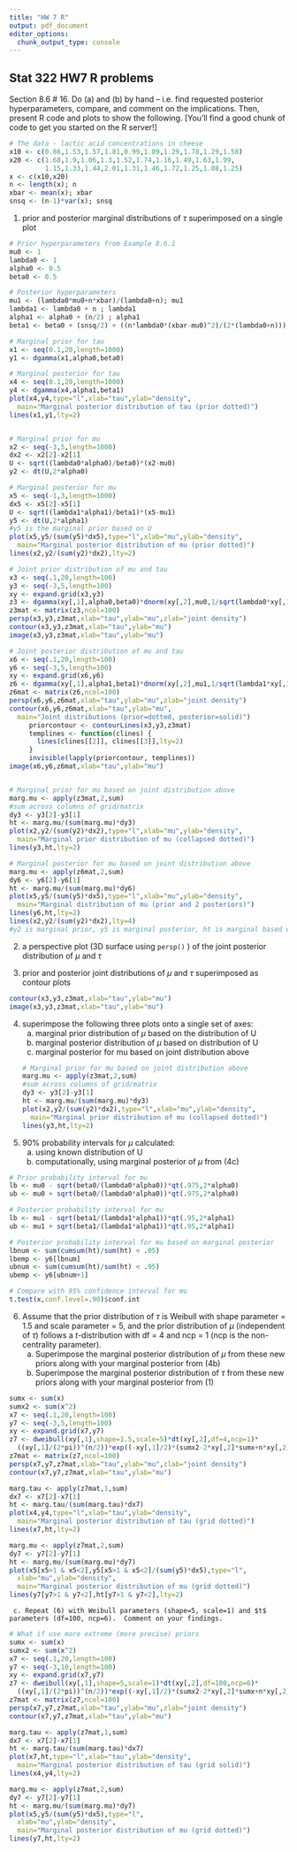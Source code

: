 ```yaml
---
title: "HW 7 R"
output: pdf_document
editor_options: 
  chunk_output_type: console
---
```


## Stat 322 HW7 R problems

Section 8.6 \# 16.  Do (a) and (b) by hand -- i.e. find requested posterior hyperparameters, compare, and comment on the implications.  Then, present R code and plots to show the following. [You'll find a good chunk of code to get you started on the R server!]

```r
# The data - lactic acid concentrations in cheese
x10 <- c(0.86,1.53,1.57,1.81,0.99,1.09,1.29,1.78,1.29,1.58)
x20 <- c(1.68,1.9,1.06,1.3,1.52,1.74,1.16,1.49,1.63,1.99,
         1.15,1.33,1.44,2.01,1.31,1.46,1.72,1.25,1.08,1.25)
x <- c(x10,x20)
n <- length(x); n
xbar <- mean(x); xbar
snsq <- (n-1)*var(x); snsq
```

1. prior and posterior marginal distributions of $\tau$ superimposed on a single plot

```r
# Prior hyperparameters from Example 8.6.1
mu0 <- 1
lambda0 <- 1
alpha0 <- 0.5
beta0 <- 0.5

# Posterior hyperparameters
mu1 <- (lambda0*mu0+n*xbar)/(lambda0+n); mu1
lambda1 <- lambda0 + n ; lambda1
alpha1 <- alpha0 + (n/2) ; alpha1
beta1 <- beta0 + (snsq/2) + ((n*lambda0*(xbar-mu0)^2)/(2*(lambda0+n))); beta1

# Marginal prior for tau
x1 <- seq(0.1,20,length=1000)
y1 <- dgamma(x1,alpha0,beta0)

# Marginal posterior for tau
x4 <- seq(0.1,20,length=1000)
y4 <- dgamma(x4,alpha1,beta1)
plot(x4,y4,type="l",xlab="tau",ylab="density",
  main="Marginal posterior distribution of tau (prior dotted)")
lines(x1,y1,lty=2)


# Marginal prior for mu
x2 <- seq(-3,5,length=1000)
dx2 <- x2[2]-x2[1]
U <- sqrt((lambda0*alpha0)/beta0)*(x2-mu0)
y2 <- dt(U,2*alpha0)

# Marginal posterior for mu
x5 <- seq(-1,3,length=1000)
dx5 <- x5[2]-x5[1]
U <- sqrt((lambda1*alpha1)/beta1)*(x5-mu1)
y5 <- dt(U,2*alpha1)
#y5 is the marginal prior based on U
plot(x5,y5/(sum(y5)*dx5),type="l",xlab="mu",ylab="density",
  main="Marginal posterior distribution of mu (prior dotted)")
lines(x2,y2/(sum(y2)*dx2),lty=2)

```

```r
# Joint prior distribution of mu and tau
x3 <- seq(.1,20,length=100)
y3 <- seq(-3,5,length=100)
xy <- expand.grid(x3,y3)
z3 <- dgamma(xy[,1],alpha0,beta0)*dnorm(xy[,2],mu0,1/sqrt(lambda0*xy[,1]))
z3mat <- matrix(z3,ncol=100)
persp(x3,y3,z3mat,xlab="tau",ylab="mu",zlab="joint density")
contour(x3,y3,z3mat,xlab="tau",ylab="mu")
image(x3,y3,z3mat,xlab="tau",ylab="mu")

# Joint posterior distribution of mu and tau
x6 <- seq(.1,20,length=100)
y6 <- seq(-3,5,length=100)
xy <- expand.grid(x6,y6)
z6 <- dgamma(xy[,1],alpha1,beta1)*dnorm(xy[,2],mu1,1/sqrt(lambda1*xy[,1]))
z6mat <- matrix(z6,ncol=100)
persp(x6,y6,z6mat,xlab="tau",ylab="mu",zlab="joint density")
contour(x6,y6,z6mat,xlab="tau",ylab="mu",
  main="Joint distributions (prior=dotted, posterior=solid)")
     priorcontour <- contourLines(x3,y3,z3mat)
     templines <- function(clines) {
       lines(clines[[2]], clines[[3]],lty=2)
     }  
     invisible(lapply(priorcontour, templines))
image(x6,y6,z6mat,xlab="tau",ylab="mu")


# Marginal prior for mu based on joint distribution above
marg.mu <- apply(z3mat,2,sum)
#sum across columns of grid/matrix
dy3 <- y3[2]-y3[1]
ht <- marg.mu/(sum(marg.mu)*dy3)
plot(x2,y2/(sum(y2)*dx2),type="l",xlab="mu",ylab="density",
  main="Marginal prior distribution of mu (collapsed dotted)")
lines(y3,ht,lty=2)

# Marginal posterior for mu based on joint distribution above
marg.mu <- apply(z6mat,2,sum)
dy6 <- y6[2]-y6[1]
ht <- marg.mu/(sum(marg.mu)*dy6)
plot(x5,y5/(sum(y5)*dx5),type="l",xlab="mu",ylab="density",
  main="Marginal distribution of mu (prior and 2 posteriors)")
lines(y6,ht,lty=2)
lines(x2,y2/(sum(y2)*dx2),lty=4)
#y2 is marginal prior, y5 is marginal posterior, ht is marginal based on joint)


```

2. a perspective plot (3D surface using `persp()` ) of the joint posterior distribution of $\mu$ and $\tau$


3. prior and posterior joint distributions of $\mu$ and $\tau$ superimposed as contour plots

```r
contour(x3,y3,z3mat,xlab="tau",ylab="mu")
image(x3,y3,z3mat,xlab="tau",ylab="mu")
```


4. superimpose the following three plots onto a single set of axes:
     a. marginal prior distribution of $\mu$ based on the distribution of U
     b. marginal posterior distribution of $\mu$ based on distribution of U
     c. marginal posterior for mu based on joint distribution above 	
```r
# Marginal prior for mu based on joint distribution above
marg.mu <- apply(z3mat,2,sum)
#sum across columns of grid/matrix
dy3 <- y3[2]-y3[1]
ht <- marg.mu/(sum(marg.mu)*dy3)
plot(x2,y2/(sum(y2)*dx2),type="l",xlab="mu",ylab="density",
  main="Marginal prior distribution of mu (collapsed dotted)")
lines(y3,ht,lty=2)
```


5.  90\% probability intervals for $\mu$ calculated:
     a. using known distribution of U
     b. computationally, using marginal posterior of $\mu$ from (4c)

```r
# Prior probability interval for mu
lb <- mu0 - sqrt(beta0/(lambda0*alpha0))*qt(.975,2*alpha0)
ub <- mu0 + sqrt(beta0/(lambda0*alpha0))*qt(.975,2*alpha0)

# Posterior probability interval for mu
lb <- mu1 - sqrt(beta1/(lambda1*alpha1))*qt(.95,2*alpha1)
ub <- mu1 + sqrt(beta1/(lambda1*alpha1))*qt(.95,2*alpha1)

# Posterior probability interval for mu based on marginal posterior
lbnum <- sum(cumsum(ht)/sum(ht) < .05)
lbemp <- y6[lbnum]
ubnum <- sum(cumsum(ht)/sum(ht) < .95)
ubemp <- y6[ubnum+1]

# Compare with 95% confidence interval for mu
t.test(x,conf.level=.90)$conf.int
```

6. Assume that the prior distribution of $\tau$ is Weibull with shape parameter = 1.5 and scale parameter = 5, and the prior distribution of $\mu$ (independent of $\tau$) follows a $t$-distribution with df = 4 and ncp = 1 (ncp is the non-centrality parameter). 
     a. Superimpose the marginal posterior distribution of $\mu$ from these new priors along with your marginal posterior from (4b)
     b. Superimpose the marginal posterior distribution of $\tau$ from these new priors along with your marginal posterior from (1)

```r
sumx <- sum(x)
sumx2 <- sum(x^2)
x7 <- seq(.1,20,length=100)
y7 <- seq(-3,5,length=100)
xy <- expand.grid(x7,y7)
z7 <- dweibull(xy[,1],shape=1.5,scale=5)*dt(xy[,2],df=4,ncp=1)*
  ((xy[,1]/(2*pi))^(n/2))*exp((-xy[,1]/2)*(sumx2-2*xy[,2]*sumx+n*xy[,2]^2))
z7mat <- matrix(z7,ncol=100)
persp(x7,y7,z7mat,xlab="tau",ylab="mu",zlab="joint density")
contour(x7,y7,z7mat,xlab="tau",ylab="mu")

marg.tau <- apply(z7mat,1,sum)
dx7 <- x7[2]-x7[1]
ht <- marg.tau/(sum(marg.tau)*dx7)
plot(x4,y4,type="l",xlab="tau",ylab="density",
  main="Marginal posterior distribution of tau (grid dotted)")
lines(x7,ht,lty=2)

marg.mu <- apply(z7mat,2,sum)
dy7 <- y7[2]-y7[1]
ht <- marg.mu/(sum(marg.mu)*dy7)
plot(x5[x5>1 & x5<2],y5[x5>1 & x5<2]/(sum(y5)*dx5),type="l",
  xlab="mu",ylab="density",
  main="Marginal posterior distribution of mu (grid dotted)")
lines(y7[y7>1 & y7<2],ht[y7>1 & y7<2],lty=2)
```
     c. Repeat (6) with Weibull parameters (shape=5, scale=1) and $t$ parameters (df=100, ncp=6).  Comment on your findings.

```r
# What if use more extreme (more precise) priors
sumx <- sum(x)
sumx2 <- sum(x^2)
x7 <- seq(.1,20,length=100)
y7 <- seq(-3,10,length=100)
xy <- expand.grid(x7,y7)
z7 <- dweibull(xy[,1],shape=5,scale=1)*dt(xy[,2],df=100,ncp=6)*
  ((xy[,1]/(2*pi))^(n/2))*exp((-xy[,1]/2)*(sumx2-2*xy[,2]*sumx+n*xy[,2]^2))
z7mat <- matrix(z7,ncol=100)
persp(x7,y7,z7mat,xlab="tau",ylab="mu",zlab="joint density")
contour(x7,y7,z7mat,xlab="tau",ylab="mu")

marg.tau <- apply(z7mat,1,sum)
dx7 <- x7[2]-x7[1]
ht <- marg.tau/(sum(marg.tau)*dx7)
plot(x7,ht,type="l",xlab="tau",ylab="density",
  main="Marginal posterior distribution of tau (grid solid)")
lines(x4,y4,lty=2)

marg.mu <- apply(z7mat,2,sum)
dy7 <- y7[2]-y7[1]
ht <- marg.mu/(sum(marg.mu)*dy7)
plot(x5,y5/(sum(y5)*dx5),type="l",
  xlab="mu",ylab="density",
  main="Marginal posterior distribution of mu (grid dotted)")
lines(y7,ht,lty=2)
```


